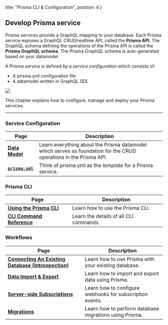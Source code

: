   title: "Prisma CLI & Configuration",
  position: 4
}

## Develop Prisma service

Prisma services provide a GraphQL mapping to your database. Each Prisma service exposes a GraphQL CRUD/realtime API, called the **Prisma API**. The GraphQL schema defining the operations of the Prisma API is called the **Prisma GraphQL schema**. The Prisma GraphQL schema is auto-generated based on your datamodel.

A Prisma service is defined by a _service configuration_ which consists of:

- A prisma.yml configuration file
- A datamodel written in GraphQL SDL

![](https://i.imgur.com/xMXxsku.png)

This chapter explains how to configure, manage and deploy your Prisma services.

---

### Service Configuration

| Page | Description |
| --- | --- |
| [**Data Model**](knul) | Learn everything about the Prisma datamodel which serves as foundation for the CRUD operations in the Prisma API. |
| [**`prisma.yml`**](5cy7) | Think of prisma.yml as the _template_ for a Prisma service. |

### Prisma CLI

| Page | Description |
| --- | --- |
| [**Using the Prisma CLI**](alx4) |  Learn how to use the Prisma CLI. |
| [**CLI Command Reference**](xcv9) | Learn the details of all CLI commands. |

### Workflows

| Page | Description |
| --- | --- |
| [**Connecting An Existing Database (Introspection)**](soi1) | Learn how to use Prisma with your existing database. |
| [**Data Import & Export**](jsw9) | Learn how to import and export data using Prisma. |
| [**Server-side Subscriptions**](jde6) | Learn how to configure webhooks for subscription events.  |
| [**Migrations**](asdf) | Learn how to perform database migrations using Prisma. |

